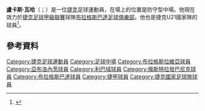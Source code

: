 '''盧卡斯·瓦哈'''（{{lang-cz|Lukáš Vácha}}；{{bd|1989年|5月13日}}）是一位[[捷克|捷克]]足球運動員，在場上的位置是防守型中場。他現在效力於[[捷克足球甲級聯賽|捷克足球甲級聯賽]]球隊[[布拉格斯巴達足球俱樂部|布拉格斯巴達足球俱樂部]]。他也是捷克U21國家隊的球員<ref>{{cite web|url=http://fotbal.idnes.cz/fotbalova-reprezentace-finsko-cesko-priprava-fot-/fot_reprez.aspx?c=A140521_162623_fot_reprez_min|title=Zase 2:2. Ani v druhém zápase pod Vrbou fotbalisté nevyhráli|language=cs|work=idnes.cz|date=21 May 2014|accessdate=21 May 2014|archive-date=2018-03-20|archive-url=https://web.archive.org/web/20180320043753/https://fotbal.idnes.cz/fotbalova-reprezentace-finsko-cesko-priprava-fot-/fot_reprez.aspx?c=A140521_162623_fot_reprez_min|dead-url=no}}</ref>。
==參考資料==
{{Reflist}}

{{DEFAULTSORT: Vácha, Lukáš}}
[[Category:捷克足球運動員|Category:捷克足球運動員]]
[[Category:足球中場|Category:足球中場]]
[[Category:布拉格斯拉維亞球員|Category:布拉格斯拉維亞球員]]
[[Category:亞布洛內茨球員|Category:亞布洛內茨球員]]
[[Category:利巴域球員|Category:利巴域球員]]
[[Category:俄斯特拉發巴尼克球員|Category:俄斯特拉發巴尼克球員]]
[[Category:布拉格斯巴達球員|Category:布拉格斯巴達球員]]
[[Category:捷甲球員|Category:捷甲球員]]
[[Category:捷克國家足球隊球員|Category:捷克國家足球隊球員]]
